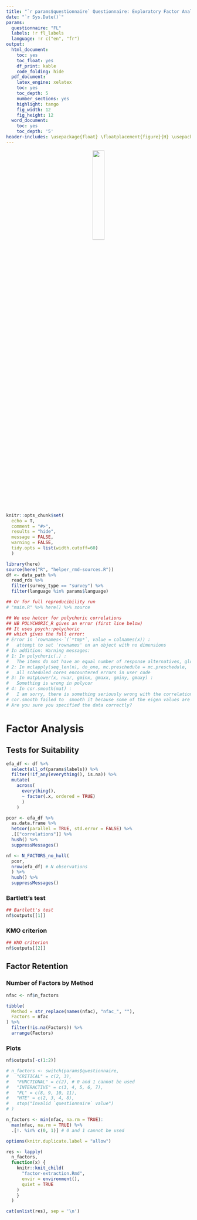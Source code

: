 ```yaml
---
title: "`r params$questionnaire` Questionnaire: Exploratory Factor Analysis on `r params$language` Data"
date: "`r Sys.Date()`"
params:
  questionnaire: "FL"
  labels: !r fl_labels
  language: !r c("en", "fr")
output:
  html_document: 
    toc: yes
    toc_float: yes
    df_print: kable
    code_folding: hide
  pdf_document:
    latex_engine: xelatex
    toc: yes
    toc_depth: 5
    number_sections: yes
    highlight: tango
    fig_width: 12
    fig_height: 12
  word_document:
    toc: yes
    toc_depth: '5'
header-includes: \usepackage{float} \floatplacement{figure}{H} \usepackage{longtable}
---
```


<center>
![](uog-logo.jpeg){width=25%}
</center>

```r
knitr::opts_chunk$set(
  echo = T, 
  comment = "#>",
  results = "hide", 
  message = FALSE,
  warning = FALSE,
  tidy.opts = list(width.cutoff=60)
  )

```


```r
library(here)
source(here("R", "helper_rmd-sources.R"))
df <- data_path %>% 
  read_rds %>% 
  filter(survey_type == "survey") %>% 
  filter(language %in% params$language)

## Or for full reproducibility run
# "main.R" %>% here() %>% source

## We use hetcor for polychoric correlations
## NB POLYCHORIC_R gives an error (first line below) 
## It uses psych::polychoric
## which gives the full error:
# Error in `rownames<-`(`*tmp*`, value = colnames(x)) :
#   attempt to set 'rownames' on an object with no dimensions
# In addition: Warning messages:
# 1: In polychoric(.) :
#   The items do not have an equal number of response alternatives, global set to FALSE.
# 2: In mclapply(seq_len(n), do_one, mc.preschedule = mc.preschedule,  :
#   all scheduled cores encountered errors in user code
# 3: In matpLower(x, nvar, gminx, gmaxx, gminy, gmaxy) :
#   Something is wrong in polycor
# 4: In cor.smooth(mat) :
#   I am sorry, there is something seriously wrong with the correlation matrix,
# cor.smooth failed to  smooth it because some of the eigen values are NA.
# Are you sure you specified the data correctly?
```

# Factor Analysis {.tabset .tabset-fade .tabset-pills}

## Tests for Suitability
```r
efa_df <- df %>% 
  select(all_of(params$labels)) %>% 
  filter(!if_any(everything(), is.na)) %>%   
  mutate(
    across(
      everything(), 
      ~ factor(.x, ordered = TRUE)
      )
    ) 

pcor <- efa_df %>%
  as.data.frame %>%
  hetcor(parallel = TRUE, std.error = FALSE) %>%  
  .[["correlations"]] %>% 
  hush() %>%
  suppressMessages()

```

```r
nf <- N_FACTORS_no_hull(
  pcor, 
  nrow(efa_df) # N observations
  ) %>%
  hush() %>%
  suppressMessages()

```
### Bartlett's test
```r
## Bartlett's test
nf$outputs[[1]]

```

### KMO criterion

```r
## KMO criterion
nf$outputs[[2]]

```


## Factor Retention {.tabset .tabset-fade}

### Number of Factors by Method
```r

nfac <- nf$n_factors

tibble(
  Method = str_replace(names(nfac), "nfac_", ""),
  Factors = nfac
) %>% 
  filter(!is.na(Factors)) %>%
  arrange(Factors)

```

### Plots
```r
nf$outputs[-c(1:2)]

```

```r
# n_factors <- switch(params$questionnaire,
#   "CRITICAL" = c(2, 3),
#   "FUNCTIONAL" = c(2), # 0 and 1 cannot be used 
#   "INTERACTIVE" = c(3, 4, 5, 6, 7),
#   "FL" = c(8, 9, 10, 11),
#   "HTE" = c(2, 3, 4, 8),
#   stop("Invalid `questionnaire` value")
# )

n_factors <- min(nfac, na.rm = TRUE):
  max(nfac, na.rm = TRUE) %>% 
  .[!. %in% c(0, 1)] # 0 and 1 cannot be used

```


```r
options(knitr.duplicate.label = "allow")

res <- lapply(
  n_factors, 
  function(x) {
    knitr::knit_child(
      "factor-extraction.Rmd",
      envir = environment(), 
      quiet = TRUE
    )
    }
  )

cat(unlist(res), sep = '\n')
```

